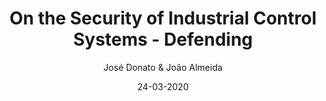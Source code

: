 ---
title: On the Security of Industrial Control Systems - Defending
type: article
author: José Donato & João Almeida
file: /CDIS_A2.pdf
snippet: Defense Strategy for a Representative Testbed
date: '24-03-2020'
---